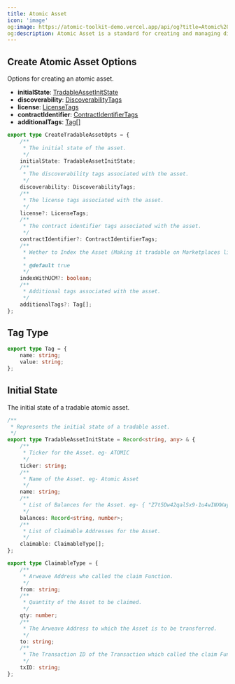 ```yaml
---
title: Atomic Asset
icon: 'image'
og:image: https://atomic-toolkit-demo.vercel.app/api/og?title=Atomic%20Asset%20Type%20Reference
og:description: Atomic Asset is a standard for creating and managing digital assets on the Arweave blockchain.
---
```


## Create Atomic Asset Options

Options for creating an atomic asset.

-   **initialState**: [TradableAssetInitState](/types-reference/atomic-asset#initial-state)
-   **discoverability**: [DiscoverabilityTags](/types-reference/tags/discoverability)
-   **license**: [LicenseTags](/types-reference/tags/udl)
-   **contractIdentifier**: [ContractIdentifierTags](/types-reference/tags/contract-identifiers)
-   **additionalTags**: [Tag[]](/types-reference/atomic-asset#tag-type)

```ts
export type CreateTradableAssetOpts = {
    /**
     * The initial state of the asset.
     */
    initialState: TradableAssetInitState;
    /**
     * The discoverability tags associated with the asset.
     */
    discoverability: DiscoverabilityTags;
    /**
     * The license tags associated with the asset.
     */
    license?: LicenseTags;
    /**
     * The contract identifier tags associated with the asset.
     */
    contractIdentifier?: ContractIdentifierTags;
    /**
     * Wether to Index the Asset (Making it tradable on Marketplaces like BazAR)
     *
     * @default true
     */
    indexWithUCM?: boolean;
    /**
     * Additional tags associated with the asset.
     */
    additionalTags?: Tag[];
};
```

## Tag Type

```ts
export type Tag = {
    name: string;
    value: string;
};
```

## Initial State

The initial state of a tradable atomic asset.

```ts
/**
 * Represents the initial state of a tradable asset.
 */
export type TradableAssetInitState = Record<string, any> & {
    /**
     * Ticker for the Asset. eg- ATOMIC
     */
    ticker: string;
    /**
     * Name of the Asset. eg- Atomic Asset
     */
    name: string;
    /**
     * List of Balances for the Asset. eg- { "Z7t5Dw42qalSx9-1u4wINXWayX7Ktu_i3sbc31tSDb4": 1 }
     */
    balances: Record<string, number>;
    /**
     * List of Claimable Addresses for the Asset.
     */
    claimable: ClaimableType[];
};

export type ClaimableType = {
    /**
     * Arweave Address who called the claim Function.
     */
    from: string;
    /**
     * Quantity of the Asset to be claimed.
     */
    qty: number;
    /**
     * The Arweave Address to which the Asset is to be transferred.
     */
    to: string;
    /**
     * The Transaction ID of the Transaction which called the claim Function.
     */
    txID: string;
};
```
